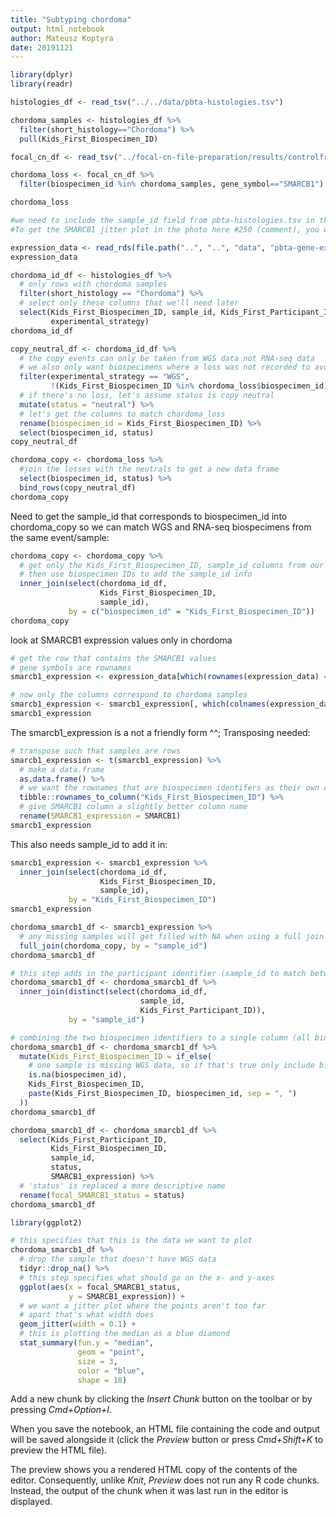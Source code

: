 ```yaml
---
title: "Subtyping chordoma"
output: html_notebook
author: Mateusz Koptyra 
date: 20191121
---
```


```r
library(dplyr)
library(readr)
```

```r
histologies_df <- read_tsv("../../data/pbta-histologies.tsv")
```
```r
chordoma_samples <- histologies_df %>%
  filter(short_histology=="Chordoma") %>% 
  pull(Kids_First_Biospecimen_ID)
```

```r
focal_cn_df <- read_tsv("../focal-cn-file-preparation/results/controlfreec_annotated_cn_autosomes.tsv.bz2")
```

```r
chordoma_loss <- focal_cn_df %>% 
  filter(biospecimen_id %in% chordoma_samples, gene_symbol=="SMARCB1")

chordoma_loss 
```

```r
#we need to include the sample_id field from pbta-histologies.tsv in the final table (field will allow #us to map between RNA-seq (e.g., SMARCB1 expression values) and WGS data (e.g., SMARCB1 focal copy #number status) from the same event for a given individual).
#To get the SMARCB1 jitter plot in the photo here #250 (comment), you will first need to read in the #collapsed expression data

expression_data <- read_rds(file.path("..", "..", "data", "pbta-gene-expression-rsem-fpkm-collapsed.stranded.rds"))
expression_data
```

```r
chordoma_id_df <- histologies_df %>% 
  # only rows with chordoma samples
  filter(short_histology == "Chordoma") %>%
  # select only these columns that we'll need later
  select(Kids_First_Biospecimen_ID, sample_id, Kids_First_Participant_ID,
         experimental_strategy)
chordoma_id_df
```

```r
copy_neutral_df <- chordoma_id_df %>% 
  # the copy events can only be taken from WGS data not RNA-seq data
  # we also only want biospecimens where a loss was not recorded to avoid duplicates
  filter(experimental_strategy == "WGS",
         !(Kids_First_Biospecimen_ID %in% chordoma_loss$biospecimen_id)) %>%
  # if there's no loss, let's assume status is copy neutral
  mutate(status = "neutral") %>%
  # let's get the columns to match chordoma_loss
  rename(biospecimen_id = Kids_First_Biospecimen_ID) %>%
  select(biospecimen_id, status)
copy_neutral_df
```

```r
chordoma_copy <- chordoma_loss %>% 
  #join the losses with the neutrals to get a new data frame
  select(biospecimen_id, status) %>%
  bind_rows(copy_neutral_df)
chordoma_copy
```
Need to get the sample_id that corresponds to biospecimen_id into chordoma_copy so we can match WGS and RNA-seq biospecimens from the same event/sample:
```r
chordoma_copy <- chordoma_copy %>%
  # get only the Kids_First_Biospecimen_ID, sample_id columns from our identifier data.frame
  # then use biospecimen IDs to add the sample_id info
  inner_join(select(chordoma_id_df,
                    Kids_First_Biospecimen_ID,
                    sample_id),
             by = c("biospecimen_id" = "Kids_First_Biospecimen_ID"))
chordoma_copy
```
look at SMARCB1 expression values only in chordoma

```r
# get the row that contains the SMARCB1 values
# gene symbols are rownames
smarcb1_expression <- expression_data[which(rownames(expression_data) == "SMARCB1"), ]

# now only the columns correspond to chordoma samples
smarcb1_expression <- smarcb1_expression[, which(colnames(expression_data) %in% chordoma_samples) ]
smarcb1_expression
```

The smarcb1_expression is a not a friendly form ^^; Transposing needed: 
```r
# transpose such that samples are rows
smarcb1_expression <- t(smarcb1_expression) %>%
  # make a data.frame
  as.data.frame() %>%
  # we want the rownames that are biospecimen identifers as their own column called Kids_First_Biospecimen_ID
  tibble::rownames_to_column("Kids_First_Biospecimen_ID") %>%
  # give SMARCB1 column a slightly better column name
  rename(SMARCB1_expression = SMARCB1)
smarcb1_expression
```
This also needs sample_id to add it in:
```r
smarcb1_expression <- smarcb1_expression %>%
  inner_join(select(chordoma_id_df,
                    Kids_First_Biospecimen_ID,
                    sample_id),
             by = "Kids_First_Biospecimen_ID")
smarcb1_expression
```
```r
chordoma_smarcb1_df <- smarcb1_expression %>%
  # any missing samples will get filled with NA when using a full join
  full_join(chordoma_copy, by = "sample_id")
chordoma_smarcb1_df
```

```r
# this step adds in the participant identifier (sample_id to match between the two data.frame)
chordoma_smarcb1_df <- chordoma_smarcb1_df %>%
  inner_join(distinct(select(chordoma_id_df, 
                             sample_id, 
                             Kids_First_Participant_ID)),
             by = "sample_id")

# combining the two biospecimen identifiers to a single column (all biospecimen IDs for a sampl separated by a comma)
chordoma_smarcb1_df <- chordoma_smarcb1_df %>%
  mutate(Kids_First_Biospecimen_ID = if_else(
    # one sample is missing WGS data, so if that's true only include biospecimen ID from RNA-seq
    is.na(biospecimen_id),
    Kids_First_Biospecimen_ID,
    paste(Kids_First_Biospecimen_ID, biospecimen_id, sep = ", ")
  ))
chordoma_smarcb1_df
```

```r
chordoma_smarcb1_df <- chordoma_smarcb1_df %>%
  select(Kids_First_Participant_ID, 
         Kids_First_Biospecimen_ID, 
         sample_id,
         status,
         SMARCB1_expression) %>%
  # 'status' is replaced a more descriptive name
  rename(focal_SMARCB1_status = status)
chordoma_smarcb1_df
```

```r
library(ggplot2)
```

```r
# this specifies that this is the data we want to plot
chordoma_smarcb1_df %>%
  # drop the sample that doesn't have WGS data
  tidyr::drop_na() %>%
  # this step specifies what should go on the x- and y-axes
  ggplot(aes(x = focal_SMARCB1_status,
             y = SMARCB1_expression)) +
  # we want a jitter plot where the points aren't too far 
  # apart that's what width does
  geom_jitter(width = 0.1) +
  # this is plotting the median as a blue diamond
  stat_summary(fun.y = "median", 
               geom = "point", 
               size = 3, 
               color = "blue", 
               shape = 18)
```

Add a new chunk by clicking the *Insert Chunk* button on the toolbar or by pressing *Cmd+Option+I*.

When you save the notebook, an HTML file containing the code and output will be saved alongside it (click the *Preview* button or press *Cmd+Shift+K* to preview the HTML file). 

The preview shows you a rendered HTML copy of the contents of the editor. Consequently, unlike *Knit*, *Preview* does not run any R code chunks. Instead, the output of the chunk when it was last run in the editor is displayed.
